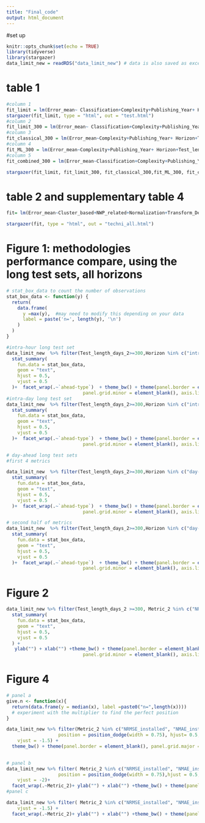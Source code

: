 ---
title: "Final_code"
output: html_document
---


#set up 

```{r setup, include=FALSE}
knitr::opts_chunk$set(echo = TRUE)
library(tidyverse)
library(stargazer)
data_limit_new = readRDS("data_limit_new") # data is also saved as excel workbook under the name "data"
```

# table 1

```{r}
#column 1
fit_limit = lm(Error_mean~ Classification+Complexity+Publishing_Year+ Horizon+Test_length_days_2, data_limit_new)
stargazer(fit_limit, type = "html", out = "test.html")
#column 2
fit_limit_300 = lm(Error_mean~ Classification+Complexity+Publishing_Year+ Horizon+Test_length_days_2, data_limit_new %>% filter(Test_length_days_2>=300))
#column 3
fit_classical_300 = lm(Error_mean~Complexity+Publishing_Year+ Horizon+Test_length_days_2, data_limit_new %>% filter(Classification == "Classical", Test_length_days_2>=300))
#column 4
fit_ML_300 = lm(Error_mean~Complexity+Publishing_Year+ Horizon+Test_length_days_2, data_limit_new %>% filter(Classification %in% c("ML"), Test_length_days_2>=300))
#column 5
fit_combined_300 = lm(Error_mean~Classification+Complexity+Publishing_Year+ Horizon+Test_length_days_2, data_limit_new %>% filter(Classification %in% c( "Hybrid", "Ensemble", "Hybrid-Ensemble"), Test_length_days_2>=300))

stargazer(fit_limit, fit_limit_300, fit_classical_300,fit_ML_300, fit_combined_300,  type = "html", out = "table1.html")
```

# table 2 and supplementary table 4

```{r}
fit= lm(Error_mean~Cluster_based+NWP_related+Normalization+Transform_Decomposition+Outlier+clear_sky+spatial_average+resampling+weather_forecast+regression+dim_reconstruction+ Test_length_days_2 + Horizon + Publishing_Year + Classification  , data_limit_new )

stargazer(fit, type = "html", out = "techni_all.html")
```

# Figure 1: methodologies performance compare, using the long test sets, all horizons 

```{r}
# stat_box_data to count the number of observations 
stat_box_data <- function(y) {
  return( 
    data.frame(
      y =max(y),  #may need to modify this depending on your data
      label = paste('n=', length(y), '\n')
    )
  )
}

#intra-hour long test set 
data_limit_new  %>% filter(Test_length_days_2>=300,Horizon %in% c("intra-hour"))%>% ggplot(aes(Classification, Error_mean/100))+ geom_boxplot()+
  stat_summary(
    fun.data = stat_box_data, 
    geom = "text", 
    hjust = 0.5,
    vjust = 0.5
  )+  facet_wrap(.~`ahead-type`)  + theme_bw() + theme(panel.border = element_blank(), panel.grid.major = element_blank(),
                            panel.grid.minor = element_blank(), axis.line = element_line(colour = "black")) + ylab("")+ xlab("") + facet_wrap(.~Metric_2)+  scale_y_continuous(limits = c(0,0.5),labels = scales::percent_format(accuracy = 1)) +theme(text = element_text(size=14)) + theme(axis.text.x = element_text(angle = 90, hjust = 1))
#intra-day long test set 
data_limit_new  %>% filter(Test_length_days_2>=300,Horizon %in% c("intra-day"))%>% ggplot(aes(Classification, Error_mean/100))+ geom_boxplot()+
  stat_summary(
    fun.data = stat_box_data, 
    geom = "text", 
    hjust = 0.5,
    vjust = 0.5
  )+  facet_wrap(.~`ahead-type`)  + theme_bw() + theme(panel.border = element_blank(), panel.grid.major = element_blank(),
                            panel.grid.minor = element_blank(), axis.line = element_line(colour = "black")) + ylab("")+ xlab("") + facet_wrap(.~Metric_2)+  scale_y_continuous(limits = c(0,0.5),labels = scales::percent_format(accuracy = 1)) +theme(text = element_text(size=17)) + theme(axis.text.x = element_text(angle = 90, hjust = 1))

# day-ahead long test sets 
#first 4 metrics

data_limit_new  %>% filter(Test_length_days_2>=300,Horizon %in% c("day-ahead"), Metric_2 %in% c("MAPE_avg", "MAPE_installed", "NMAE_avg", "NMAE_installed"))%>% ggplot(aes(Classification, Error_mean/100))+ geom_boxplot()+
  stat_summary(
    fun.data = stat_box_data, 
    geom = "text", 
    hjust = 0.5,
    vjust = 0.5
  )+  facet_wrap(.~`ahead-type`)  + theme_bw() + theme(panel.border = element_blank(), panel.grid.major = element_blank(),
                            panel.grid.minor = element_blank(), axis.line = element_line(colour = "black")) + ylab("")+ xlab("") + facet_wrap(.~Metric_2)+  scale_y_continuous(limits = c(0,0.5),labels = scales::percent_format(accuracy = 1)) +theme(text = element_text(size=17)) + theme(axis.text.x = element_text(angle = 90, hjust = 1))

# second half of metrics 
data_limit_new  %>% filter(Test_length_days_2>=300,Horizon %in% c("day-ahead"), Metric_2 %in% c("NMAE_norm", "NRMSE_avg", "NRMSE_installed","NRMSE_norm"))%>% ggplot(aes(Classification, Error_mean/100))+ geom_boxplot()+
  stat_summary(
    fun.data = stat_box_data, 
    geom = "text", 
    hjust = 0.5,
    vjust = 0.5
  )+  facet_wrap(.~`ahead-type`)  + theme_bw() + theme(panel.border = element_blank(), panel.grid.major = element_blank(),
                            panel.grid.minor = element_blank(), axis.line = element_line(colour = "black")) + ylab("")+ xlab("") + facet_wrap(.~Metric_2)+  scale_y_continuous(limits = c(0,0.5),labels = scales::percent_format(accuracy = 1)) +theme(text = element_text(size=17)) + theme(axis.text.x = element_text(angle = 90, hjust = 1))
```

# Figure 2

```{r}
data_limit_new %>% filter(Test_length_days_2 >=300, Metric_2 %in% c("NRMSE_installed", "NMAE_installed", "MAPE_avg","NRMSE_avg")) %>% ggplot(aes(as.factor(Complexity), Error_mean/100)) + geom_boxplot()+
  stat_summary(
    fun.data = stat_box_data, 
    geom = "text", 
    hjust = 0.5,
    vjust = 0.5
  ) +
   ylab("") + xlab("") +theme_bw() + theme(panel.border = element_blank(), panel.grid.major = element_blank(),
                            panel.grid.minor = element_blank(), axis.line = element_line(colour = "black")) + ylab("")+ xlab("") + facet_wrap(.~Metric_2)+  scale_y_continuous(labels = scales::percent_format(accuracy = 1))+ theme(text = element_text(size=18))
```

# Figure 4

```{r}
# panel a
give.n <- function(x){
  return(data.frame(y = median(x), label =paste0("n=",length(x)))) 
  # experiment with the multiplier to find the perfect position
}

data_limit_new %>% filter(Metric_2 %in% c("NRMSE_installed", "NMAE_installed", "MAPE_avg","NRMSE_avg"), Test_length_days_2 >=300) %>% ggplot(aes(Classification, Error_mean/100, fill = Horizon)) + geom_boxplot()+stat_summary(fun.data = give.n, geom = "text", fun.y = median, 
                   position = position_dodge(width = 0.75), hjust= 0.5,
    vjust = -1.5) +
  theme_bw() + theme(panel.border = element_blank(), panel.grid.major = element_blank(),
                                                                                                                                                                                                                                                        panel.grid.minor = element_blank(), axis.line = element_line(colour = "black")) + ylab("")+ xlab("")  + theme(axis.text.x = element_text(angle = 90, hjust = 1))  + facet_wrap(.~Metric_2)+  scale_y_continuous(limits = c(0,0.3),labels = scales::percent_format(accuracy = 1))+theme(text = element_text(size=26))

# panel b
data_limit_new %>% filter( Metric_2 %in% c("NRMSE_installed", "NMAE_installed", "MAPE_avg","NRMSE_avg")) %>% mutate(Testset = ifelse(Test_length_days_2 == 1, "1 day",  "> 1 day" )) %>% ggplot(aes(Testset, Error_mean/100, fill = Classification)) + geom_boxplot()+stat_summary(fun.data = give.n, geom = "text", fun.y = median, 
                   position = position_dodge(width = 0.75),hjust = 0.5,
    vjust = -2)+
  facet_wrap(.~Metric_2)+ ylab("") + xlab("") +theme_bw() + theme(panel.border = element_blank(), panel.grid.major = element_blank(),                        panel.grid.minor = element_blank(), axis.line = element_line(colour = "black")) + ylab("")+ xlab("") +  scale_y_continuous(limits = c(0,0.4),labels = scales::percent_format(accuracy = 1)) + theme(text = element_text(size=26)) 
#panel c

data_limit_new %>% filter( Metric_2 %in% c("NRMSE_installed", "NMAE_installed", "MAPE_avg","NRMSE_avg")) %>% mutate(Testset = ifelse(Test_length_days_2 == 1, "1 day",  "> 1 day" )) %>% ggplot(aes(Testset, Error_mean/100, fill = Horizon)) + geom_boxplot()+stat_summary(fun.data = give.n, geom = "text", fun.y = median,position = position_dodge(width = 0.75), hjust = 0.5,
    vjust = -1.5) +
  facet_wrap(.~Metric_2)+ ylab("") + xlab("") +theme_bw() + theme(panel.border = element_blank(), panel.grid.major = element_blank(), panel.grid.minor = element_blank(), axis.line = element_line(colour = "black")) + ylab("")+ xlab("") +  scale_y_continuous(limits = c(0,0.4),labels = scales::percent_format(accuracy = 1)) + theme(text = element_text(size=26))

```



